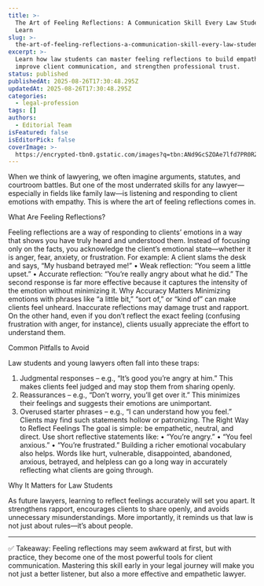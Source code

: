 ```yaml
---
title: >-
  The Art of Feeling Reflections: A Communication Skill Every Law Student Must
  Learn
slug: >-
  the-art-of-feeling-reflections-a-communication-skill-every-law-student-must-learn
excerpt: >-
  Learn how law students can master feeling reflections to build empathy,
  improve client communication, and strengthen professional trust.
status: published
publishedAt: 2025-08-26T17:30:48.295Z
updatedAt: 2025-08-26T17:30:48.295Z
categories:
  - legal-profession
tags: []
authors:
  - Editorial Team
isFeatured: false
isEditorPick: false
coverImage: >-
  https://encrypted-tbn0.gstatic.com/images?q=tbn:ANd9GcSZOAe7lfd7PR0RZbfdZIiHaQQJAMoN0ceQ5w&s
---
```

When we think of lawyering, we often imagine arguments, statutes, and courtroom battles. But one of the most underrated skills for any lawyer—especially in fields like family law—is listening and responding to client emotions with empathy. This is where the art of feeling reflections comes in.

What Are Feeling Reflections?

Feeling reflections are a way of responding to clients’ emotions in a way that shows you have truly heard and understood them. Instead of focusing only on the facts, you acknowledge the client’s emotional state—whether it is anger, fear, anxiety, or frustration.
For example:
A client slams the desk and says, “My husband betrayed me!”
•	Weak reflection: “You seem a little upset.”
•	Accurate reflection: “You’re really angry about what he did.”
The second response is far more effective because it captures the intensity of the emotion without minimizing it.
Why Accuracy Matters
Minimizing emotions with phrases like “a little bit,” “sort of,” or “kind of” can make clients feel unheard. Inaccurate reflections may damage trust and rapport. On the other hand, even if you don’t reflect the exact feeling (confusing frustration with anger, for instance), clients usually appreciate the effort to understand them.

Common Pitfalls to Avoid

Law students and young lawyers often fall into these traps:
1.	Judgmental responses – e.g., “It’s good you’re angry at him.” This makes clients feel judged and may stop them from sharing openly.
2.	Reassurances – e.g., “Don’t worry, you’ll get over it.” This minimizes their feelings and suggests their emotions are unimportant.
3.	Overused starter phrases – e.g., “I can understand how you feel.” Clients may find such statements hollow or patronizing.
The Right Way to Reflect Feelings
The goal is simple: be empathetic, neutral, and direct. Use short reflective statements like:
•	“You’re angry.”
•	“You feel anxious.”
•	“You’re frustrated.”
Building a richer emotional vocabulary also helps. Words like hurt, vulnerable, disappointed, abandoned, anxious, betrayed, and helpless can go a long way in accurately reflecting what clients are going through.

Why It Matters for Law Students

As future lawyers, learning to reflect feelings accurately will set you apart. It strengthens rapport, encourages clients to share openly, and avoids unnecessary misunderstandings. More importantly, it reminds us that law is not just about rules—it’s about people.
________________________________________
✅ Takeaway: Feeling reflections may seem awkward at first, but with practice, they become one of the most powerful tools for client communication. Mastering this skill early in your legal journey will make you not just a better listener, but also a more effective and empathetic lawyer.
